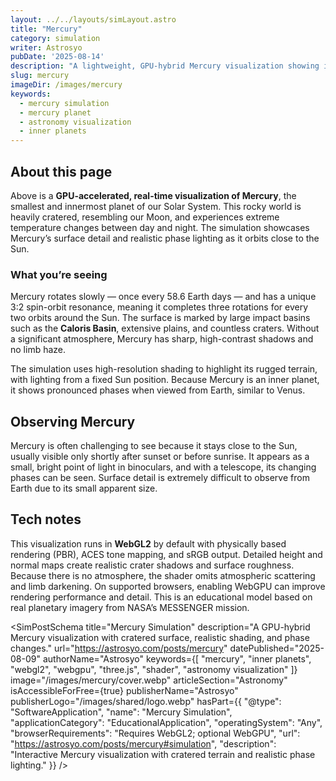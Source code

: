 ```yaml
---
layout: ../../layouts/simLayout.astro
title: "Mercury"
category: simulation
writer: Astrosyo
pubDate: '2025-08-14'
description: "A lightweight, GPU-hybrid Mercury visualization showing its cratered surface, phase changes, and slow rotation."
slug: mercury
imageDir: /images/mercury
keywords:
  - mercury simulation
  - mercury planet
  - astronomy visualization
  - inner planets
---
```



<div class="">
  <p class="Tool-Explanation"></p>

  <div class="sim-stage" aria-label="Mercury simulation canvas" id="simulation">
    <SimCanvas slug="mercury"/>
  </div>

  <figcaption class="sim-caption"></figcaption></div>

<div class="sim-article">
  <h2 id="about-this-page">About this page</h2>
  <p>
    Above is a <strong>GPU-accelerated, real-time visualization of Mercury</strong>, the smallest and innermost planet of our Solar System.
    This rocky world is heavily cratered, resembling our Moon, and experiences extreme temperature changes between day and night.
    The simulation showcases Mercury’s surface detail and realistic phase lighting as it orbits close to the Sun.
  </p>

  <h3 id="what-youre-seeing">What you’re seeing</h3>
  <p>
    Mercury rotates slowly — once every 58.6 Earth days — and has a unique 3:2 spin-orbit resonance, meaning it completes three rotations for every two orbits around the Sun.
    The surface is marked by large impact basins such as the <strong>Caloris Basin</strong>, extensive plains, and countless craters.
    Without a significant atmosphere, Mercury has sharp, high-contrast shadows and no limb haze.
  </p>
  <p>
    The simulation uses high-resolution shading to highlight its rugged terrain, with lighting from a fixed Sun position.
    Because Mercury is an inner planet, it shows pronounced phases when viewed from Earth, similar to Venus.
  </p>

  <h2 id="observing-mercury">Observing Mercury</h2>
  <p>
    Mercury is often challenging to see because it stays close to the Sun, usually visible only shortly after sunset or before sunrise.
    It appears as a small, bright point of light in binoculars, and with a telescope, its changing phases can be seen.
    Surface detail is extremely difficult to observe from Earth due to its small apparent size.
  </p>

  <h2 id="tech-notes">Tech notes</h2>
  <p>
    This visualization runs in <strong>WebGL2</strong> by default with physically based rendering (PBR), ACES tone mapping, and sRGB output.
    Detailed height and normal maps create realistic crater shadows and surface roughness.
    Because there is no atmosphere, the shader omits atmospheric scattering and limb darkening.
    On supported browsers, enabling WebGPU can improve rendering performance and detail.
    This is an educational model based on real planetary imagery from NASA’s MESSENGER mission.
  </p>
</div>

<SimPostSchema
  title="Mercury Simulation"
  description="A GPU-hybrid Mercury visualization with cratered surface, realistic shading, and phase changes."
  url="https://astrosyo.com/posts/mercury"
  datePublished="2025-08-09"
  authorName="Astrosyo"
  keywords={[
    "mercury",
    "inner planets",
    "webgl2",
    "webgpu",
    "three.js",
    "shader",
    "astronomy visualization"
  ]}
  image="/images/mercury/cover.webp"
  articleSection="Astronomy"
  isAccessibleForFree={true}
  publisherName="Astrosyo"
  publisherLogo="/images/shared/logo.webp"
  hasPart={{
    "@type": "SoftwareApplication",
    "name": "Mercury Simulation",
    "applicationCategory": "EducationalApplication",
    "operatingSystem": "Any",
    "browserRequirements": "Requires WebGL2; optional WebGPU",
    "url": "https://astrosyo.com/posts/mercury#simulation",
    "description": "Interactive Mercury visualization with cratered terrain and realistic phase lighting."
  }}
/>